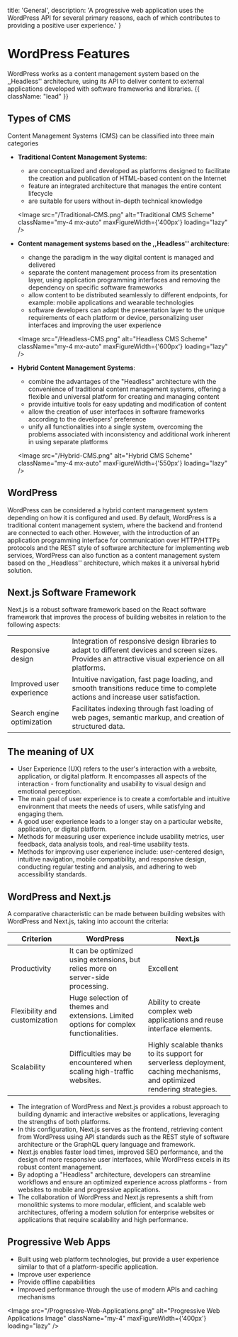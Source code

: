 
  title: 'General',
  description: 'A progressive web application uses the WordPress API for several primary reasons, each of which contributes to providing a positive user experience.'
}

<HeroPattern />

# WordPress Features

WordPress works as a content management system based on the ,,Headless'' architecture, using its API to deliver content to external applications 
developed with software frameworks and libraries. {{ className: "lead" }}

## Types of CMS

Content Management Systems (CMS) can be classified into three main categories

- **Traditional Content Management Systems**:
  - are conceptualized and developed as platforms designed to facilitate the creation and publication of HTML-based content on the Internet
  - feature an integrated architecture that manages the entire content lifecycle
  - are suitable for users without in-depth technical knowledge

  <Image 
    src="/Traditional-CMS.png" 
    alt="Traditional CMS Scheme"
    className="my-4 mx-auto"
    maxFigureWidth={'400px'}
    loading="lazy" 
  />

- **Content management systems based on the ,,Headless'' architecture**:
  - change the paradigm in the way digital content is managed and delivered
  - separate the content management process from its presentation layer, using application programming interfaces and removing the dependency on specific software frameworks
  - allow content to be distributed seamlessly to different endpoints, for example: mobile applications and wearable technologies
  - software developers can adapt the presentation layer to the unique requirements of each platform or device, personalizing user interfaces and improving the user experience

  <Image 
    src="/Headless-CMS.png" 
    alt="Headless CMS Scheme"
    className="my-4 mx-auto"
    maxFigureWidth={'600px'}
    loading="lazy" 
  />

- **Hybrid Content Management Systems**:
  - combine the advantages of the "Headless" architecture with the convenience of traditional content management systems, offering a flexible and universal platform for creating and managing content
  - provide intuitive tools for easy updating and modification of content
  - allow the creation of user interfaces in software frameworks according to the developers' preference
  - unify all functionalities into a single system, overcoming the problems associated with inconsistency and additional work inherent in using separate platforms

  <Image 
    src="/Hybrid-CMS.png" 
    alt="Hybrid CMS Scheme"
    className="my-4 mx-auto"
    maxFigureWidth={'550px'}
    loading="lazy" 
  />

## WordPress

WordPress can be considered a hybrid content management system depending on how it is configured and used. By default, WordPress is a traditional content management system, where the backend and frontend are connected to each other. However, with the introduction of an application programming interface for communication over HTTP/HTTPs protocols and the REST style of software architecture for implementing web services, WordPress can also function as a content management system based on the ,,Headless'' architecture, which makes it a universal hybrid solution.

## Next.js Software Framework

Next.js is a robust software framework based on the React software framework that improves the process of building websites in relation to the following aspects:

<TABLE striped={false}>
  <TBODY>
    <TR>
      <TD> Responsive design</TD>
      <TD> Integration of responsive design libraries to adapt to different devices and screen sizes. Provides an attractive visual experience on all platforms.</TD>
    </TR>
    <TR>
      <TD> Improved user experience</TD>
      <TD> Intuitive navigation, fast page loading, and smooth transitions reduce time to complete actions and increase user satisfaction.</TD>
    </TR>
    <TR>
      <TD> Search engine optimization</TD>
      <TD> Facilitates indexing through fast loading of web pages, semantic markup, and creation of structured data.</TD>
    </TR>
  </TBODY>
</TABLE>

## The meaning of UX

- User Experience (UX) refers to the user's interaction with a website, application, or digital platform. It encompasses all aspects of the interaction - from functionality and usability to visual design and emotional perception.
- The main goal of user experience is to create a comfortable and intuitive environment that meets the needs of users, while satisfying and engaging them.
- A good user experience leads to a longer stay on a particular website, application, or digital platform.
- Methods for measuring user experience include usability metrics, user feedback, data analysis tools, and real-time usability tests.
- Methods for improving user experience include: user-centered design, intuitive navigation, mobile compatibility, and responsive design, conducting regular testing and analysis, and adhering to web accessibility standards.

## WordPress and Next.js

A comparative characteristic can be made between building websites with WordPress and Next.js, taking into account the criteria:

<TABLE>
  <THEAD>
    <TR>
      <TH>Criterion</TH>
      <TH>WordPress</TH>
      <TH>Next.js</TH>
    </TR>
  </THEAD>
  <TBODY>
    <TR>
      <TD>Productivity</TD>
      <TD>It can be optimized using extensions, but relies more on server-side processing.</TD>
      <TD>Excellent</TD>
    </TR>
    <TR>
      <TD>Flexibility and customization</TD>
      <TD>Huge selection of themes and extensions. Limited options for complex functionalities.</TD>
      <TD>Ability to create complex web applications and reuse interface elements.</TD>
    </TR>
    <TR>
      <TD>Scalability</TD>
      <TD>Difficulties may be encountered when scaling high-traffic websites.</TD>
      <TD>Highly scalable thanks to its support for serverless deployment, caching mechanisms, and optimized rendering strategies.</TD>
    </TR>
  </TBODY>
</TABLE>

- The integration of WordPress and Next.js provides a robust approach to building dynamic and interactive websites or applications, leveraging the strengths of both platforms.
- In this configuration, Next.js serves as the frontend, retrieving content from WordPress using API standards such as the REST style of software architecture or the GraphQL query language and framework.
- Next.js enables faster load times, improved SEO performance, and the design of more responsive user interfaces, while WordPress excels in its robust content management.
- By adopting a "Headless" architecture, developers can streamline workflows and ensure an optimized experience across platforms - from websites to mobile and progressive applications.
- The collaboration of WordPress and Next.js represents a shift from monolithic systems to more modular, efficient, and scalable web architectures, offering a modern solution for enterprise websites or applications that require scalability and high performance.

## Progressive Web Apps

- Built using web platform technologies, but provide a user experience similar to that of a platform-specific application.
- Improve user experience
- Provide offline capabilities
- Improved performance through the use of modern APIs and caching mechanisms

<Image 
  src="/Progressive-Web-Applications.png" 
  alt="Progressive Web Applications Image"
  className="my-4"
  maxFigureWidth={'400px'}
  loading="lazy" 
/>